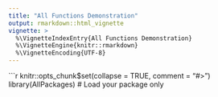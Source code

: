 ```yaml
---
title: "All Functions Demonstration"
output: rmarkdown::html_vignette
vignette: >
  %\VignetteIndexEntry{All Functions Demonstration}
  %\VignetteEngine{knitr::rmarkdown}
  %\VignetteEncoding{UTF-8}
---
```


```r
knitr::opts_chunk$set(collapse = TRUE, comment = "#>")
library(AllPackages)  # Load your package only
